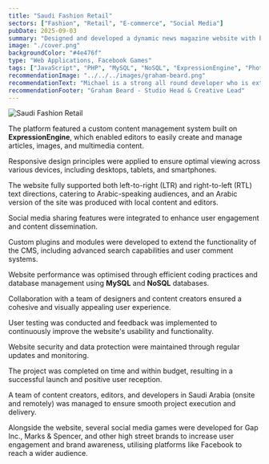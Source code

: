 ```yaml
---
title: "Saudi Fashion Retail"
sectors: ["Fashion", "Retail", "E-commerce", "Social Media"]
pubDate: 2025-09-03
summary: "Designed and developed a dynamic news magazine website with bi-directional HTML support for Arabic content."
image: "./cover.png"
backgroundColor: "#4e476f"
type: "Web Applications, Facebook Games"
tags: ["JavaScript", "PHP", "MySQL", "NoSQL", "ExpressionEngine", "Photoshop", "Illustrator", "SEO", "Social Media Games"]
recommendationImage: "../../../images/graham-beard.png"
recommendationText: "Michael is a strong all round developer who is extremely professional within his approach and great to work with. He worked on a variety high-end websites producing work of the highest quality."
recommendationFooter: "Graham Beard - Studio Head & Creative Lead"
---
```


<ImageContainer height="410px">
  <Image src={coverImage} alt="Saudi Fashion Retail" width={840} loading="lazy" />
</ImageContainer>

The platform featured a custom content management system built on **ExpressionEngine**, which enabled editors to easily create and manage articles, images, and multimedia content.

Responsive design principles were applied to ensure optimal viewing across various devices, including desktops, tablets, and smartphones.

The website fully supported both left-to-right (LTR) and right-to-left (RTL) text directions, catering to Arabic-speaking audiences, and an Arabic version of the site was produced with local content and editors.

Social media sharing features were integrated to enhance user engagement and content dissemination.

Custom plugins and modules were developed to extend the functionality of the CMS, including advanced search capabilities and user comment systems.

Website performance was optimised through efficient coding practices and database management using **MySQL** and **NoSQL** databases.

Collaboration with a team of designers and content creators ensured a cohesive and visually appealing user experience.

User testing was conducted and feedback was implemented to continuously improve the website's usability and functionality.

Website security and data protection were maintained through regular updates and monitoring.

The project was completed on time and within budget, resulting in a successful launch and positive user reception.

A team of content creators, editors, and developers in Saudi Arabia (onsite and remotely) was managed to ensure smooth project execution and delivery.

Alongside the website, several social media games were developed for Gap Inc., Marks & Spencer, and other high street brands to increase user engagement and brand awareness, utilising platforms like Facebook to reach a wider audience.
